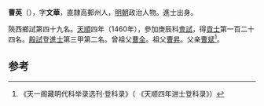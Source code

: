 '''曹英'''（{{bd|1429年||？}}），字'''文華'''，直隸高郵州人，[[明朝|明朝]]政治人物。進士出身。

陝西鄉試第四十九名。[[天顺_(明朝)|天順]]四年（1460年），參加庚辰科[[會試|會試]]，得[[貢士|貢士]]第一百二十四名。[[殿試|殿試]]登[[進士|進士]]第三甲第二名。曾祖父[[曹全|曹全]]。祖父[[曹昇|曹昇]]。父亲[[曹斌|曹斌]]<ref>《天一阁藏明代科举录选刊·登科录》（ 《天顺四年进士登科录》）</ref>。

==参考==
{{reflist}}
{{明朝人物小作品}}
{{天順四年庚辰科殿試金榜}}